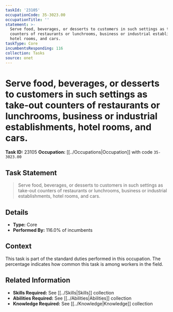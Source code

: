 ```yaml
---
taskId: '23105'
occupationCode: 35-3023.00
occupationTitle: ''
statement: >-
  Serve food, beverages, or desserts to customers in such settings as take-out
  counters of restaurants or lunchrooms, business or industrial establishments,
  hotel rooms, and cars.
taskType: Core
incumbentsResponding: 116
collection: Tasks
source: onet
---
```

# Serve food, beverages, or desserts to customers in such settings as take-out counters of restaurants or lunchrooms, business or industrial establishments, hotel rooms, and cars.

**Task ID:** 23105
**Occupation:** [[../Occupations|Occupation]] with code `35-3023.00`

## Task Statement

> Serve food, beverages, or desserts to customers in such settings as take-out counters of restaurants or lunchrooms, business or industrial establishments, hotel rooms, and cars.

## Details

- **Type:** Core
- **Performed By:** 116.0% of incumbents

## Context

This task is part of the standard duties performed in this occupation. The percentage indicates how common this task is among workers in the field.

## Related Information

- **Skills Required:** See [[../Skills|Skills]] collection
- **Abilities Required:** See [[../Abilities|Abilities]] collection
- **Knowledge Required:** See [[../Knowledge|Knowledge]] collection
